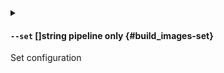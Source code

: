 
<details className="config-field -function" data-expandable="false">
<summary>

#### `--set` <span className="config-field-type">[]string</span> <span className="config-field-enum"></span> <span className="config-field-default -return"></span> <span className="config-field-required" data-required="false">pipeline only</span>  {#build_images-set}

Set configuration

</summary>



</details>
